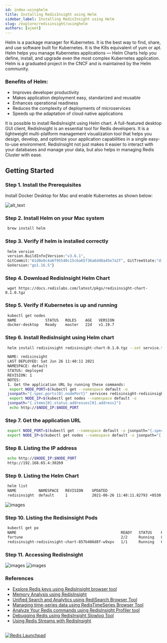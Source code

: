 ```yaml
---
id: index-usinghelm
title: Installing RedisInsight using Helm 
sidebar_label: Installing RedisInsight using Helm
slug: /explore/redisinsight/usinghelm
authors: [ajeet]
---
```




Helm is a package manager for Kubernetes. It is the best way to find, share, and use software built for Kubernetes. It is the K8s equivalent of yum or apt.
Helm helps you manage Kubernetes applications — Helm Charts help you define, install, and upgrade even the most complex Kubernetes application. Helm is a graduated project in the CNCF and is maintained by the Helm community.

### Benefits of Helm:

- Improves developer productivity
- Makes application deployment easy, standarized and reusable
- Enhances operational readiness
- Reduces the complexity of deployments of microservices
- Speeds up the adaptation of cloud native applications

It is possible to install RedisInsight using Helm chart. A full-featured desktop GUI client, RedisInsight is an essential tool for Redis developers. It is a lightweight multi-platform management visualization tool that helps you design, develop, and optimize your application capabilities in a single easy-to-use environment. RedisInsight not just makes it easier to interact with your databases and manage your data, but also helps in managing Redis Cluster with ease.

## Getting Started


### Step 1. Install the Prerequisites

Install Docker Desktop for Mac and enable Kubernetes as shown below:

![alt_text](images/image1.png "image_tooltip")

### Step 2. Install Helm on your Mac system 


 ```bash
  brew install helm
 ```


### Step 3. Verify if helm is installed correctly

 ```bash 
  helm version
  version.BuildInfo{Version:"v3.6.1",   
  GitCommit:"61d8e8c4a6f95540c15c6a65f36a6dd0a45e7a2f", GitTreeState:"dirty", 
  GoVersion:"go1.16.5"}
 ```

### Step 4. Download RedisInsight Helm Chart

 ```
  wget https://docs.redislabs.com/latest/pkgs/redisinsight-chart-0.1.0.tgz
 ```

### Step 5. Verify if Kubernetes is up and running

 ```bash
  kubectl get nodes
  NAME             STATUS   ROLES    AGE   VERSION 
  docker-desktop   Ready    master   22d   v1.19.7
 ```

### Step 6. Install RedisInsight using Helm chart


```bash
 helm install redisinsight redisinsight-chart-0.1.0.tgz --set service.type=NodePort

 NAME: redisinsight
 LAST DEPLOYED: Sat Jun 26 11:40:11 2021
 NAMESPACE: default 
 STATUS: deployed
 REVISION: 1
 NOTES:
 1. Get the application URL by running these commands:
  export NODE_PORT=$(kubectl get --namespace default -o   
 jsonpath="{.spec.ports[0].nodePort}" services redisinsight-redisinsight-chart)
  export NODE_IP=$(kubectl get nodes --namespace default -o  
 jsonpath="{.items[0].status.addresses[0].address}")
  echo http://$NODE_IP:$NODE_PORT
```

### Step 7. Get the application URL 

 ```bash
  export NODE_PORT=$(kubectl get --namespace default -o jsonpath="{.spec.ports[0].nodePort}" services redisinsight-redisinsight-chart)
  export NODE_IP=$(kubectl get nodes --namespace default -o jsonpath="{.items[0].status.addresses[0].address}")
 ```

### Step 8. Listing the IP address

 ```bash
  echo http://$NODE_IP:$NODE_PORT
  http://192.168.65.4:30269
 ```

### Step 9. Listing the Helm Chart

 ```bash
  helm list
  NAME        	NAMESPACE	REVISION	UPDATED                            	STATUS  	CHART                   	APP VERSION
  redisinsight	default  	1       	2021-06-26 11:40:11.82793 +0530 IST	deployed	redisinsight-chart-0.1.0
 ```

![images](images/image2.png)

### Step 10. Listing the Redisinsight Pods

 ```bash
  kubectl get po
  NAME                                               READY   STATUS    RESTARTS   AGE
  fortune                                            2/2     Running   8          22d
  redisinsight-redisinsight-chart-857b486d8f-w9xpv   1/1     Running   0          15m
 ```

### Step 11. Accessing RedisInsight


![images](images/image3.png)
![images](images/image_4.png)

### References

- [Explore Redis keys using RedisInsight browser tool](/explore/redisinsight/browser)
- [Memory Analysis using RedisInsight](/explore/redisinsight/memoryanalyzer)
- [Unified Search and Analytics using RediSearch Browser Tool](/explore/redisinsight/redisearch)
- [Managing time-series data using RedisTimeSeries Browser Tool](/explore/redisinsight/redistimeseries)
- [Analyze Your Redis commands using RedisInsight Profiler tool](/explore/redisinsight/profiler)
- [Debugging Redis using RedisInsight Slowlog Tool](/explore/redisinsight/slowlog)
- [Using Redis Streams with RedisInsight](/explore/redisinsight/streams)

##

<div>
<a href="https://launchpad.redis.com" target="_blank" rel="noopener" className="link"> <img src="/img/launchpad.png"  className="thumb" loading="lazy" alt="Redis Launchpad" /></a>
</div>
